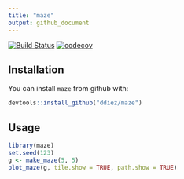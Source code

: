 ```yaml
---
title: "maze"
output: github_document
---
```


[![Build Status](https://travis-ci.org/ddiez/maze.svg?branch=master)](https://travis-ci.org/ddiez/maze) 
[![codecov](https://codecov.io/gh/ddiez/maze/branch/master/graph/badge.svg)](https://codecov.io/gh/ddiez/maze)

## Installation

You can install `maze` from github with:

```R
devtools::install_github("ddiez/maze")
```

## Usage

```r
library(maze)
set.seed(123)
g <- make_maze(5, 5)
plot_maze(g, tile.show = TRUE, path.show = TRUE)
```
